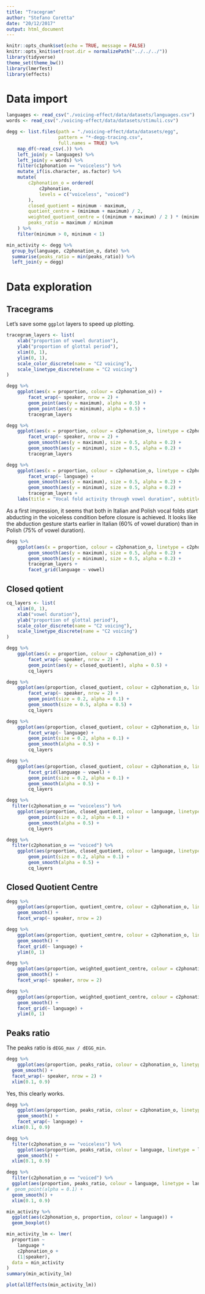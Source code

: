 ```yaml
---
title: "Tracegram"
author: "Stefano Coretta"
date: "20/12/2017"
output: html_document
---
```


```r
knitr::opts_chunk$set(echo = TRUE, message = FALSE)
knitr::opts_knit$set(root.dir = normalizePath("../../../"))
library(tidyverse)
theme_set(theme_bw())
library(lmerTest)
library(effects)
```

# Data import

```r
languages <- read_csv("./voicing-effect/data/datasets/languages.csv")
words <- read_csv("./voicing-effect/data/datasets/stimuli.csv")

degg <- list.files(path = "./voicing-effect/data/datasets/egg",
                   pattern = "*-degg-tracing.csv",
                   full.names = TRUE) %>%
    map_df(~read_csv(.)) %>%
    left_join(y = languages) %>%
    left_join(y = words) %>%
    filter(c1phonation == "voiceless") %>%
    mutate_if(is.character, as.factor) %>%
    mutate(
        c2phonation_o = ordered(
            c2phonation,
            levels = c("voiceless", "voiced")
        ),
        closed_quotient = minimum - maximum,
        quotient_centre = (minimum + maximum) / 2,
        weighted_quotient_centre = ((minimum + maximum) / 2 ) * (minimum),
        peaks_ratio = maximum / minimum
    ) %>%
    filter(minimum > 0, minimum < 1)

min_activity <- degg %>%
  group_by(language, c2phonation_o, date) %>%
  summarise(peaks_ratio = min(peaks_ratio)) %>%
  left_join(y = degg)
```

# Data exploration

## Tracegrams

Let's save some `ggplot` layers to speed up plotting.

```r
tracegram_layers <- list(
    xlab("proportion of vowel duration"),
    ylab("proportion of glottal period"),
    xlim(0, 1),
    ylim(0, 1),
    scale_color_discrete(name = "C2 voicing"),
    scale_linetype_discrete(name = "C2 voicing")
)
```


```r
degg %>%
    ggplot(aes(x = proportion, colour = c2phonation_o)) +
        facet_wrap(~ speaker, nrow = 2) +
        geom_point(aes(y = maximum), alpha = 0.5) +
        geom_point(aes(y = minimum), alpha = 0.5) +
        tracegram_layers
```

```r
degg %>%
    ggplot(aes(x = proportion, colour = c2phonation_o, linetype = c2phonation_o)) +
        facet_wrap(~ speaker, nrow = 2) +
        geom_smooth(aes(y = maximum), size = 0.5, alpha = 0.2) +
        geom_smooth(aes(y = minimum), size = 0.5, alpha = 0.2) +
        tracegram_layers
```

```r
degg %>%
    ggplot(aes(x = proportion, colour = c2phonation_o, linetype = c2phonation_o)) +
        facet_wrap(~ language) +
        geom_smooth(aes(y = maximum), size = 0.5, alpha = 0.2) +
        geom_smooth(aes(y = minimum), size = 0.5, alpha = 0.2) +
        tracegram_layers +
    labs(title = "Vocal fold activity through vowel duration", subtitle = "The lines in the lower half of the graphs are traces of the dEGG maximum,\nwhile the lines in the upper half are traces of the dEGG minimum.")
```

As a first impression, it seems that both in Italian and Polish vocal folds start abducting in the voiceless condition before closure is achieved.
It looks like the abduction gesture starts earlier in Italian (60% of vowel duration) than in Polish (75% of vowel duration).

```r
degg %>%
    ggplot(aes(x = proportion, colour = c2phonation_o, linetype = c2phonation_o)) +
        geom_smooth(aes(y = maximum), size = 0.5, alpha = 0.2) +
        geom_smooth(aes(y = minimum), size = 0.5, alpha = 0.2) +
        tracegram_layers +
        facet_grid(language ~ vowel)
```


## Closed qotient

```r
cq_layers <- list(
    xlim(0, 1),
    xlab("vowel duration"),
    ylab("proportion of glottal period"),
    scale_color_discrete(name = "C2 voicing"),
    scale_linetype_discrete(name = "C2 voicing")
)
```


```r
degg %>%
    ggplot(aes(x = proportion, colour = c2phonation_o)) +
        facet_wrap(~ speaker, nrow = 2) +
        geom_point(aes(y = closed_quotient), alpha = 0.5) +
        cq_layers
```

```r
degg %>%
    ggplot(aes(proportion, closed_quotient, colour = c2phonation_o, linetype = c2phonation_o)) +
        facet_wrap(~ speaker, nrow = 2) +
        geom_point(size = 0.2, alpha = 0.1) +
        geom_smooth(size = 0.5, alpha = 0.5) +
        cq_layers
```

```r
degg %>%
    ggplot(aes(proportion, closed_quotient, colour = c2phonation_o, linetype = c2phonation_o)) +
        facet_wrap(~ language) +
        geom_point(size = 0.2, alpha = 0.1) +
        geom_smooth(alpha = 0.5) +
        cq_layers
```

```r
degg %>%
    ggplot(aes(proportion, closed_quotient, colour = c2phonation_o, linetype = c2phonation_o)) +
        facet_grid(language ~ vowel) +
        geom_point(size = 0.2, alpha = 0.1) +
        geom_smooth(alpha = 0.5) +
        cq_layers
```

```r
degg %>%
  filter(c2phonation_o == "voiceless") %>%
    ggplot(aes(proportion, closed_quotient, colour = language, linetype = language)) +
        geom_point(size = 0.2, alpha = 0.1) +
        geom_smooth(alpha = 0.5) +
        cq_layers
```

```r
degg %>%
  filter(c2phonation_o == "voiced") %>%
    ggplot(aes(proportion, closed_quotient, colour = language, linetype = language)) +
        geom_point(size = 0.2, alpha = 0.1) +
        geom_smooth(alpha = 0.5) +
        cq_layers
```

## Closed Quotient Centre

```r
degg %>%
    ggplot(aes(proportion, quotient_centre, colour = c2phonation_o, linetype = c2phonation_o)) +
    geom_smooth() +
    facet_wrap(~ speaker, nrow = 2)
```

```r
degg %>%
    ggplot(aes(proportion, quotient_centre, colour = c2phonation_o, linetype = c2phonation_o)) +
    geom_smooth() +
    facet_grid(~ language) +
    ylim(0, 1)
```

```r
degg %>%
    ggplot(aes(proportion, weighted_quotient_centre, colour = c2phonation_o, linetype = c2phonation_o)) +
    geom_smooth() +
    facet_wrap(~ speaker, nrow = 2)
```

```r
degg %>%
    ggplot(aes(proportion, weighted_quotient_centre, colour = c2phonation_o, linetype = c2phonation_o)) +
    geom_smooth() +
    facet_grid(~ language) +
    ylim(0, 1)
```

## Peaks ratio

The peaks ratio is `dEGG_max / dEGG_min`.

```r
degg %>%
    ggplot(aes(proportion, peaks_ratio, colour = c2phonation_o, linetype = c2phonation_o)) +
  geom_smooth() +
  facet_wrap(~ speaker, nrow = 2) +
  xlim(0.1, 0.9)
```

Yes, this clearly works.

```r
degg %>%
    ggplot(aes(proportion, peaks_ratio, colour = c2phonation_o, linetype = c2phonation_o)) +
    geom_smooth() +
    facet_wrap(~ language) +
  xlim(0.1, 0.9)
```

```r
degg %>%
  filter(c2phonation_o == "voiceless") %>%
    ggplot(aes(proportion, peaks_ratio, colour = language, linetype = language)) +
    geom_smooth() +
  xlim(0.1, 0.9)
```

```r
degg %>%
  filter(c2phonation_o == "voiced") %>%
  ggplot(aes(proportion, peaks_ratio, colour = language, linetype = language)) +
#  geom_point(alpha = 0.1) +
  geom_smooth() +
  xlim(0.1, 0.9)
```

```r
min_activity %>%
  ggplot(aes(c2phonation_o, proportion, colour = language)) +
  geom_boxplot()
```

```r
min_activity_lm <- lmer(
  proportion ~
    language *
    c2phonation_o +
    (1|speaker),
  data = min_activity
)
summary(min_activity_lm)
```

```r
plot(allEffects(min_activity_lm))
```

